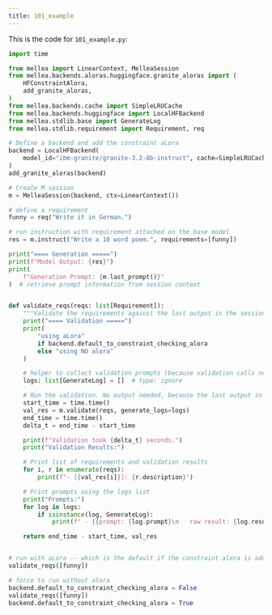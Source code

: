 ```yaml
---
title: 101_example
---
```


This is the code for `101_example.py`:
<CodeGroup>

```python Python
import time

from mellea import LinearContext, MelleaSession
from mellea.backends.aloras.huggingface.granite_aloras import (
    HFConstraintAlora,
    add_granite_aloras,
)
from mellea.backends.cache import SimpleLRUCache
from mellea.backends.huggingface import LocalHFBackend
from mellea.stdlib.base import GenerateLog
from mellea.stdlib.requirement import Requirement, req

# Define a backend and add the constraint aLora
backend = LocalHFBackend(
    model_id="ibm-granite/granite-3.2-8b-instruct", cache=SimpleLRUCache(5)
)
add_granite_aloras(backend)

# Create M session
m = MelleaSession(backend, ctx=LinearContext())

# define a requirement
funny = req("Write it in German.")

# run instruction with requirement attached on the base model
res = m.instruct("Write a 10 word poem.", requirements=[funny])

print("==== Generation =====")
print(f"Model Output: {res}")
print(
    f"Generation Prompt: {m.last_prompt()}"
)  # retrieve prompt information from session context


def validate_reqs(reqs: list[Requirement]):
    """Validate the requirements against the last output in the session."""
    print("==== Validation =====")
    print(
        "using aLora"
        if backend.default_to_constraint_checking_alora
        else "using NO alora"
    )

    # helper to collect validation prompts (because validation calls never get added to session contexts).
    logs: list[GenerateLog] = []  # type: ignore

    # Run the validation. No output needed, because the last output in "m" will be used. Timing added.
    start_time = time.time()
    val_res = m.validate(reqs, generate_logs=logs)
    end_time = time.time()
    delta_t = end_time - start_time

    print(f"Validation took {delta_t} seconds.")
    print("Validation Results:")

    # Print list of requirements and validation results
    for i, r in enumerate(reqs):
        print(f"- [{val_res[i]}]: {r.description}")

    # Print prompts using the logs list
    print("Prompts:")
    for log in logs:
        if isinstance(log, GenerateLog):
            print(f" - {{prompt: {log.prompt}\n   raw result: {log.result.value} }}")  # type: ignore

    return end_time - start_time, val_res


# run with aLora -- which is the default if the constraint alora is added to a model
validate_reqs([funny])

# force to run without alora
backend.default_to_constraint_checking_alora = False
validate_reqs([funny])
backend.default_to_constraint_checking_alora = True

```
</CodeGroup>
